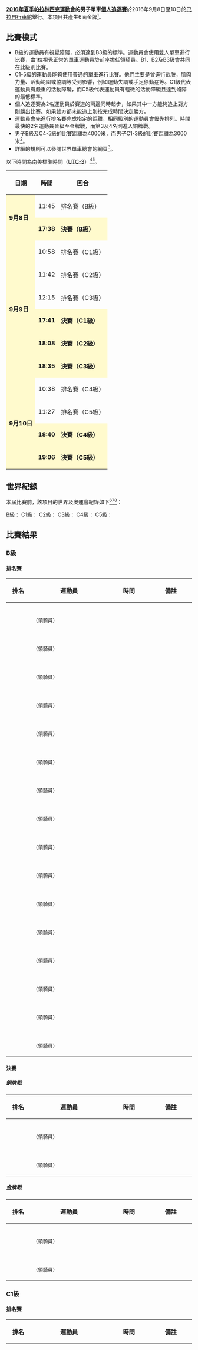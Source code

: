 {{noteTA|G1=Sports}}
{{Infobox Paralympic event
| event       = 男子單車個人追逐
| games       = 2016年夏季
| image       = [[File:Cycling_(track)_pictogram_(Paralympics).svg|80px]]
| caption     = 
| venue       = [[巴拉自行車館|巴拉自行車館]]
| dates       = 9月8日至10日
| competitors = 
| nations     = 
| gold        =  
| goldNPC     =  
| silver      =  
| silverNPC   =  
| bronze      =  
| bronzeNPC   =  
| prev        = [[2012年夏季殘疾人奧林匹克運動會自行車男子個人追逐賽|2012]]
| next        = [[2020年夏季殘疾人奧林匹克運動會男子單車個人追逐賽|2020]]
}}
{{2016年夏季殘疾人奧林匹克運動會單車比賽}}
'''[[2016年夏季帕拉林匹克運動會|2016年夏季帕拉林匹克運動會]]的男子單車[[2016年夏季殘疾人奧林匹克運動會單車比賽|個人追逐賽]]'''於2016年9月8日至10日於[[巴拉自行車館|巴拉自行車館]]舉行。本項目共產生6面金牌<ref name=track>{{Cite web |url=https://www.rio2016.com/en/paralympics/cycling-track |title=Paralympic Cycling Track |accessdate=2016-09-13 |archive-date=2016-09-08 |archive-url=https://web.archive.org/web/20160908184456/https://www.rio2016.com/en/paralympics/cycling-track |dead-url=no }}</ref>。

== 比賽模式 ==
* B級的運動員有視覺障礙，必須達到B3級的標準。運動員會使用雙人單車進行比賽，由1位視覺正常的單車運動員於前座擔任領騎員。B1、B2及B3級會共同在此級別比賽。
* C1-5級的運動員能夠使用普通的單車進行比賽。他們主要是曾進行截肢，肌肉力量、活動範圍或協調等受到影響，例如運動失調或手足徐動症等。C1級代表運動員有嚴重的活動障礙，而C5級代表運動員有輕微的活動障礙且達到殘障的最低標準。
* 個人追逐賽為2名運動員於賽道的兩邊同時起步，如果其中一方能夠追上對方則勝出比賽。如果雙方都未能追上則按完成時間決定勝方。
* 運動員會先進行排名賽完成指定的距離，相同級別的運動員會優先排列。時間最快的2名運動員晉級至金牌戰，而第3及4名則進入銅牌戰。
* 男子B級及C4-5級的比賽距離為4000米，而男子C1-3級的比賽距離為3000米<ref name=schedule>{{Cite web |url=http://www.paralimpicos.es/publicacion/ficheros/Paralympic%20Explanatory%20Guide%20_%20Cycling.pdf |title=Cycling Explanatory Guide |access-date=2016-09-13 |archive-url=https://web.archive.org/web/20160330021347/http://www.paralimpicos.es/publicacion/ficheros/Paralympic%20Explanatory%20Guide%20_%20Cycling.pdf |archive-date=2016-03-30 |dead-url=yes }}</ref>。
* 詳細的規則可以參閱世界單車總會的網頁<ref name=regulation>{{Cite web |url=http://www.uci.ch/mm/Document/News/Rulesandregulation/16/26/73/16-PAR-20160101-E_English.pdf |title=UCI CYCLING REGULATIONS |accessdate=2016-09-13 |archive-date=2016-12-19 |archive-url=https://web.archive.org/web/20161219185412/http://www.uci.ch/mm/Document/News/Rulesandregulation/16/26/73/16-PAR-20160101-E_English.pdf |dead-url=no }}</ref>。
以下時間為南美標準時間（[[UTC-3|UTC-3]]）<ref name=schedule/><ref>[http://www.uci.ch/mm/Document/News/News/17/69/89/CT0000000_CompetitionSchedule_2016_09_08_ec0c0aa1_ab5f_4ddf_bffa_a3e031e..._Neutral.pdf Event Schedule - Track (Correct at 08.09.2016)]</ref>。
{| class="wikitable" style="text-align:center" width=400px
! 日期
! 時間
! 回合
|-
|style=background:lemonchiffon rowspan=2| '''9月8日''' || 11:45 || 排名賽（B級）
|-
|style=background:lemonchiffon| '''17:38''' ||style=background:lemonchiffon| '''決賽（B級）''' 
|-
|style=background:lemonchiffon rowspan=6| '''9月9日''' || 10:58 || 排名賽（C1級）
|-
| 11:42 || 排名賽（C2級）
|-
| 12:15 || 排名賽（C3級）
|-
|style=background:lemonchiffon| '''17:41''' ||style=background:lemonchiffon| '''決賽（C1級）''' 
|-
|style=background:lemonchiffon| '''18:08''' ||style=background:lemonchiffon| '''決賽（C2級）''' 
|-
|style=background:lemonchiffon| '''18:35''' ||style=background:lemonchiffon| '''決賽（C3級）''' 
|-
|style=background:lemonchiffon rowspan=4| '''9月10日''' || 10:38 || 排名賽（C4級）
|-
| 11:27 || 排名賽（C5級）
|-
|style=background:lemonchiffon| '''18:40''' ||style=background:lemonchiffon| '''決賽（C4級）''' 
|-
|style=background:lemonchiffon| '''19:06''' ||style=background:lemonchiffon| '''決賽（C5級）''' 
|}

== 世界紀錄 ==
本屆比賽前，該項目的世界及奧運會紀錄如下<ref>{{Cite web |url=https://www.paralympic.org/rio-2016/schedule-results/info-live-results/rio-2016/eng/ct/engct_cycling-track-initial-records.htm |title=Initial Records |accessdate=2016-09-13 |archive-date=2019-02-14 |archive-url=https://web.archive.org/web/20190214151337/https://www.paralympic.org/rio-2016/schedule-results/info-live-results/rio-2016/eng/ct/engct_cycling-track-initial-records.htm |dead-url=no }}</ref><ref>{{Cite web |url=http://www.uci.ch/mm/Document/News/News/16/59/08/HistoriquedesRecords_Men_20160830_Neutral.pdf |title=Men - Historical World Records |accessdate=2016-09-13 |archive-date=2016-09-13 |archive-url=https://web.archive.org/web/20160913153318/http://www.uci.ch/mm/Document/News/News/16/59/08/HistoriquedesRecords_Men_20160830_Neutral.pdf |dead-url=no }}</ref><ref>{{Cite web |url=http://www.uci.ch/mm/Document/News/News/16/94/54/HistoriquedesRecords_ParalympicsMen_20160101_Neutral.pdf |title=Men - Paralympic Records |accessdate=2016-09-13 |archive-date=2016-03-19 |archive-url=https://web.archive.org/web/20160319035709/http://www.uci.ch/mm/Document/News/News/16/94/54/HistoriquedesRecords_ParalympicsMen_20160101_Neutral.pdf |dead-url=no }}</ref>：

B級：
{{World Olympic Record
| world_athlete   = {{flagathlete|[[Matthew_Formston|Matthew Formston]]<br><small>[[Michael_Curran|Michael Curran]]（領騎員）</small>|NZL}}
| world_mark      = 4:11.213
| world_place     = {{MEX}}[[阿瓜斯卡連特斯|阿瓜斯卡連特斯]]
| world_date      = 2014年4月10日
| olympic_athlete = {{flagIPCathlete|[[基蘭·莫德拉|基蘭·莫德拉]]<br><small>[[史葛·麥克菲|史葛·麥克菲]]（領騎員）</small>|AUS|2012年夏季}}
| olympic_mark    = 4:17.756
| olympic_place   = {{GBR}}[[倫敦|倫敦]]
| olympic_date    = 2012年8月30日
}}
C1級：
{{World Olympic Record
| world_athlete   = {{flagathlete|[[李樟煜|李樟煜]]|CHN}}
| world_mark      = 3;51.961
| world_place     = {{ITA}}[[蒙蒂基亞里|蒙蒂基亞里]]
| world_date      = 2016年3月17日
| olympic_athlete = {{flagIPCathlete|[[馬克·李·科爾本|馬克·李·科爾本]]|GBR|2012年夏季}}
| olympic_mark    = 3:53.881
| olympic_place   = {{GBR}}[[倫敦|倫敦]]
| olympic_date    = 2012年8月31日
}}
C2級：
{{World Olympic Record
| world_athlete   = {{flagathlete|[[梁貴華|梁貴華]]|CHN}}
| world_mark      = 3:40.367
| world_place     = {{MEX}}[[阿瓜斯卡連特斯|阿瓜斯卡連特斯]]
| world_date      = 2014年4月11日
| olympic_athlete = {{flagIPCathlete|[[梁貴華|梁貴華]]|CHN|2012年夏季}}
| olympic_mark    = 3:45.243
| olympic_place   = {{GBR}}[[倫敦|倫敦]]
| olympic_date    = 2012年8月31日
}}
C3級：
{{World Olympic Record
| world_athlete   = {{flagathlete|[[阿列克謝·奧比德朗|阿列克謝·奧比德朗]]|RUS}}
| world_mark      = 3:26.291
| world_place     = {{MEX}}[[阿瓜斯卡連特斯|阿瓜斯卡連特斯]]
| world_date      = 2014年4月11日
| olympic_athlete = {{flagIPCathlete|[[達倫·肯尼|達倫·肯尼]]|GBR|2012年夏季}}
| olympic_mark    = 3:35.257
| olympic_place   = {{GBR}}[[倫敦|倫敦]]
| olympic_date    = 2012年8月31日
}}
C4級：
{{World Olympic Record
| world_athlete   = {{flagathlete|[[Jozef_Metelka|Jozef Metelka]]|SVK}}
| world_mark      = 4:26.924
| world_place     = {{ITA}}[[蒙蒂基亞里|蒙蒂基亞里]]
| world_date      = 2016年3月9日
| olympic_athlete = {{flagIPCathlete|[[卡羅爾-愛德華·諾瓦克|卡羅爾-愛德華·諾瓦克]]|ROU|2012年夏季}}
| olympic_mark    = 4:40.315
| olympic_place   = {{GBR}}[[倫敦|倫敦]]
| olympic_date    = 2012年9月1日
}}
C5級：
{{World Olympic Record
| world_athlete   = {{flagathlete|[[米高·加拉格爾|米高·加拉格爾]]|AUS}}
| world_mark      = 4;24.057
| world_place     = {{MEX}}[[阿瓜斯卡連特斯|阿瓜斯卡連特斯]]
| world_date      = 2014年4月11日
| olympic_athlete = {{flagIPCathlete|[[米高·加拉格爾|米高·加拉格爾]]|AUS|2012年夏季}}
| olympic_mark    = 4:30.012
| olympic_place   = {{GBR}}[[倫敦|倫敦]]
| olympic_date    = 2012年9月1日
}}

== 比賽結果 ==
=== B級 ===
==== 排名賽 ====
{| class="wikitable" style="text-align:center"
|-
!width=50| 排名 !!width=200| 運動員 !!width=100| 時間 !!width=100| 備註
|-
|align=left|  ||align=left| <br><small>（領騎員）</small> ||  ||  
|-
|align=left|  ||align=left| <br><small>（領騎員）</small> ||  ||  
|-
|align=left|  ||align=left| <br><small>（領騎員）</small> ||  ||  
|-
|align=left|  ||align=left| <br><small>（領騎員）</small> ||  ||  
|-
|align=left|  ||align=left| <br><small>（領騎員）</small> ||  ||  
|-
|align=left|  ||align=left| <br><small>（領騎員）</small> ||  ||  
|-
|align=left|  ||align=left| <br><small>（領騎員）</small> ||  ||  
|-
|align=left|  ||align=left| <br><small>（領騎員）</small> ||  ||  
|-
|align=left|  ||align=left| <br><small>（領騎員）</small> ||  ||  
|-
|align=left|  ||align=left| <br><small>（領騎員）</small> ||  ||  
|-
|align=left|  ||align=left| <br><small>（領騎員）</small> ||  ||  
|-
|align=left|  ||align=left| <br><small>（領騎員）</small> ||  ||  
|-
|align=left|  ||align=left| <br><small>（領騎員）</small> ||  ||  
|-
|align=left|  ||align=left| <br><small>（領騎員）</small> ||  ||  
|-
|align=left|  ||align=left| <br><small>（領騎員）</small> ||  ||  
|-
|align=left|  ||align=left| <br><small>（領騎員）</small> ||  ||  
|}

==== 決賽 ====
===== 銅牌戰 =====
{| class="wikitable" style="text-align:center"
|-
!width=50| 排名 !!width=200| 運動員 !!width=100| 時間 !!width=100| 備註
|-
|align=left|  ||align=left| <br><small>（領騎員）</small> ||  ||  
|-
|align=left|  ||align=left| <br><small>（領騎員）</small> ||  ||  
|}
===== 金牌戰 =====
{| class="wikitable" style="text-align:center"
|-
!width=50| 排名 !!width=200| 運動員 !!width=100| 時間 !!width=100| 備註
|-
|align=left|  ||align=left| <br><small>（領騎員）</small> ||  ||  
|-
|align=left|  ||align=left| <br><small>（領騎員）</small> ||  ||  
|}

=== C1級 ===
==== 排名賽 ====
{| class="wikitable" style="text-align:center"
|-
!width=50| 排名 !!width=200| 運動員 !!width=100| 時間 !!width=100| 備註
|-
|align=left|  ||align=left|  ||  ||  
|-
|align=left|  ||align=left|  ||  ||  
|-
|align=left|  ||align=left|  ||  ||  
|-
|align=left|  ||align=left|  ||  ||  
|-
|align=left|  ||align=left|  ||  ||  
|-
|align=left|  ||align=left|  ||  ||  
|-
|align=left|  ||align=left|  ||  ||  
|-
|align=left|  ||align=left|  ||  ||  
|-
|align=left|  ||align=left|  ||  ||  
|}

==== 決賽 ====
===== 銅牌戰 =====
{| class="wikitable" style="text-align:center"
|-
!width=50| 排名 !!width=200| 運動員 !!width=100| 時間 !!width=100| 備註
|-
|align=left|  ||align=left|  ||  ||  
|-
|align=left|  ||align=left|  ||  ||  
|}
===== 金牌戰 =====
{| class="wikitable" style="text-align:center"
|-
!width=50| 排名 !!width=200| 運動員 !!width=100| 時間 !!width=100| 備註
|-
|align=left|  ||align=left|  ||  ||  
|-
|align=left|  ||align=left|  ||  ||  
|}

=== C2級 ===
==== 排名賽 ====
{| class="wikitable" style="text-align:center"
|-
!width=50| 排名 !!width=200| 運動員 !!width=100| 時間 !!width=100| 備註
|-
|align=left|  ||align=left|  ||  ||  
|-
|align=left|  ||align=left|  ||  ||  
|-
|align=left|  ||align=left|  ||  ||  
|-
|align=left|  ||align=left|  ||  ||  
|-
|align=left|  ||align=left|  ||  ||  
|-
|align=left|  ||align=left|  ||  ||  
|-
|align=left|  ||align=left|  ||  ||  
|-
|align=left|  ||align=left|  ||  ||  
|-
|align=left|  ||align=left|  ||  ||  
|-
|align=left|  ||align=left|  ||  ||  
|}

==== 決賽 ====
===== 銅牌戰 =====
{| class="wikitable" style="text-align:center"
|-
!width=50| 排名 !!width=200| 運動員 !!width=100| 時間 !!width=100| 備註
|-
|align=left|  ||align=left|  ||  ||  
|-
|align=left|  ||align=left|  ||  ||  
|}
===== 金牌戰 =====
{| class="wikitable" style="text-align:center"
|-
!width=50| 排名 !!width=200| 運動員 !!width=100| 時間 !!width=100| 備註
|-
|align=left|  ||align=left|  ||  ||  
|-
|align=left|  ||align=left|  ||  ||  
|}

=== C3級 ===
==== 排名賽 ====
{| class="wikitable" style="text-align:center"
|-
!width=50| 排名 !!width=200| 運動員 !!width=100| 時間 !!width=100| 備註
|-
|align=left|  ||align=left|  ||  ||  
|-
|align=left|  ||align=left|  ||  ||  
|-
|align=left|  ||align=left|  ||  ||  
|-
|align=left|  ||align=left|  ||  ||  
|-
|align=left|  ||align=left|  ||  ||  
|-
|align=left|  ||align=left|  ||  ||  
|-
|align=left|  ||align=left|  ||  ||  
|-
|align=left|  ||align=left|  ||  ||  
|-
|align=left|  ||align=left|  ||  ||  
|-
|align=left|  ||align=left|  ||  ||  
|}

==== 決賽 ====
===== 銅牌戰 =====
{| class="wikitable" style="text-align:center"
|-
!width=50| 排名 !!width=200| 運動員 !!width=100| 時間 !!width=100| 備註
|-
|align=left|  ||align=left|  ||  ||  
|-
|align=left|  ||align=left|  ||  ||  
|}
===== 金牌戰 =====
{| class="wikitable" style="text-align:center"
|-
!width=50| 排名 !!width=200| 運動員 !!width=100| 時間 !!width=100| 備註
|-
|align=left|  ||align=left|  ||  ||  
|-
|align=left|  ||align=left|  ||  ||  
|}

=== C4級 ===
==== 排名賽 ====
{| class="wikitable" style="text-align:center"
|-
!width=50| 排名 !!width=200| 運動員 !!width=100| 時間 !!width=100| 備註
|-
|align=left|  ||align=left|  ||  ||  
|-
|align=left|  ||align=left|  ||  ||  
|-
|align=left|  ||align=left|  ||  ||  
|-
|align=left|  ||align=left|  ||  ||  
|-
|align=left|  ||align=left|  ||  ||  
|-
|align=left|  ||align=left|  ||  ||  
|-
|align=left|  ||align=left|  ||  ||  
|-
|align=left|  ||align=left|  ||  ||  
|-
|align=left|  ||align=left|  ||  ||  
|-
|align=left|  ||align=left|  ||  ||  
|}

==== 決賽 ====
===== 銅牌戰 =====
{| class="wikitable" style="text-align:center"
|-
!width=50| 排名 !!width=200| 運動員 !!width=100| 時間 !!width=100| 備註
|-
|align=left|  ||align=left|  ||  ||  
|-
|align=left|  ||align=left|  ||  ||  
|}
===== 金牌戰 =====
{| class="wikitable" style="text-align:center"
|-
!width=50| 排名 !!width=200| 運動員 !!width=100| 時間 !!width=100| 備註
|-
|align=left|  ||align=left|  ||  ||  
|-
|align=left|  ||align=left|  ||  ||  
|}

=== C5級 ===
==== 排名賽 ====
{| class="wikitable" style="text-align:center"
|-
!width=50| 排名 !!width=200| 運動員 !!width=100| 時間 !!width=100| 備註
|-
|align=left|  ||align=left|  ||  ||  
|-
|align=left|  ||align=left|  ||  ||  
|-
|align=left|  ||align=left|  ||  ||  
|-
|align=left|  ||align=left|  ||  ||  
|-
|align=left|  ||align=left|  ||  ||  
|-
|align=left|  ||align=left|  ||  ||  
|-
|align=left|  ||align=left|  ||  ||  
|-
|align=left|  ||align=left|  ||  ||  
|-
|align=left|  ||align=left|  ||  ||  
|-
|align=left|  ||align=left|  ||  ||  
|-
|align=left|  ||align=left|  ||  ||  
|}

==== 決賽 ====
===== 銅牌戰 =====
{| class="wikitable" style="text-align:center"
|-
!width=50| 排名 !!width=200| 運動員 !!width=100| 時間 !!width=100| 備註
|-
|align=left|  ||align=left|  ||  ||  
|-
|align=left|  ||align=left|  ||  ||  
|}
===== 金牌戰 =====
{| class="wikitable" style="text-align:center"
|-
!width=50| 排名 !!width=200| 運動員 !!width=100| 時間 !!width=100| 備註
|-
|align=left|  ||align=left|  ||  ||  
|-
|align=left|  ||align=left|  ||  ||  
|}

== 參考資料 ==
{{reflist}}

== 外部連結 ==
* {{Official|https://www.rio2016.com/en/paralympics/cycling-track}}（場地單車）{{pt}}{{en}}{{es}}{{fr}}
* [http://www.uci.ch/ 世界單車總會]{{Wayback|url=http://www.uci.ch/ |date=20140818203828 }}{{en}}

[[Category:2016年夏季殘疾人奧林匹克運動會單車比賽|Category:2016年夏季殘疾人奧林匹克運動會單車比賽]]
[[Category:2016年場地自由車|Category:2016年場地自由車]]